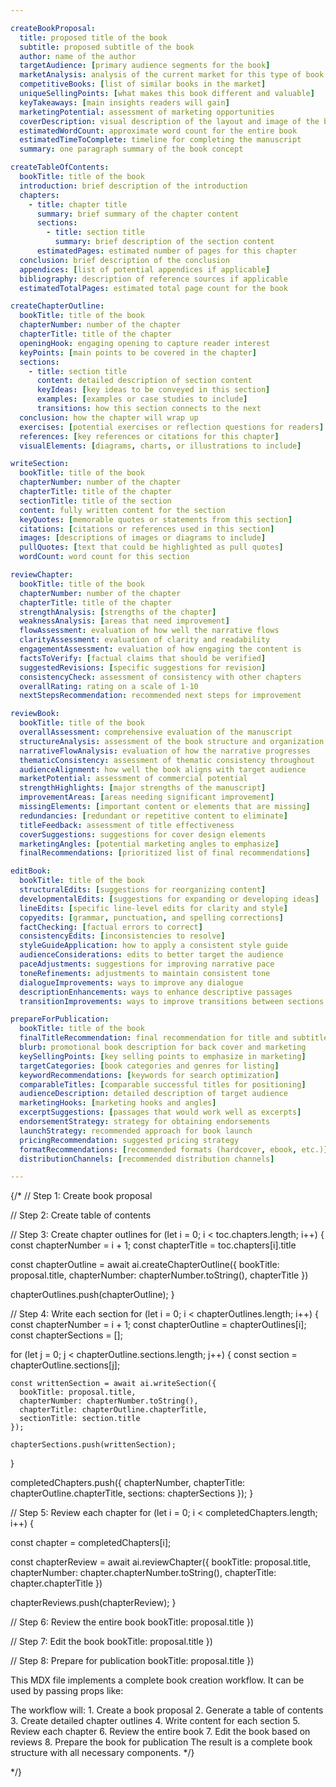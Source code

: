 ```yaml
---

createBookProposal:
  title: proposed title of the book
  subtitle: proposed subtitle of the book
  author: name of the author
  targetAudience: [primary audience segments for the book]
  marketAnalysis: analysis of the current market for this type of book
  competitiveBooks: [list of similar books in the market]
  uniqueSellingPoints: [what makes this book different and valuable]
  keyTakeaways: [main insights readers will gain]
  marketingPotential: assessment of marketing opportunities
  coverDescription: visual description of the layout and image of the book cover
  estimatedWordCount: approximate word count for the entire book
  estimatedTimeToComplete: timeline for completing the manuscript
  summary: one paragraph summary of the book concept

createTableOfContents:
  bookTitle: title of the book
  introduction: brief description of the introduction
  chapters:
    - title: chapter title
      summary: brief summary of the chapter content
      sections:
        - title: section title
          summary: brief description of the section content
      estimatedPages: estimated number of pages for this chapter
  conclusion: brief description of the conclusion
  appendices: [list of potential appendices if applicable]
  bibliography: description of reference sources if applicable
  estimatedTotalPages: estimated total page count for the book

createChapterOutline:
  bookTitle: title of the book
  chapterNumber: number of the chapter
  chapterTitle: title of the chapter
  openingHook: engaging opening to capture reader interest
  keyPoints: [main points to be covered in the chapter]
  sections:
    - title: section title
      content: detailed description of section content
      keyIdeas: [key ideas to be conveyed in this section]
      examples: [examples or case studies to include]
      transitions: how this section connects to the next
  conclusion: how the chapter will wrap up
  exercises: [potential exercises or reflection questions for readers]
  references: [key references or citations for this chapter]
  visualElements: [diagrams, charts, or illustrations to include]

writeSection:
  bookTitle: title of the book
  chapterNumber: number of the chapter
  chapterTitle: title of the chapter
  sectionTitle: title of the section
  content: fully written content for the section
  keyQuotes: [memorable quotes or statements from this section]
  citations: [citations or references used in this section]
  images: [descriptions of images or diagrams to include]
  pullQuotes: [text that could be highlighted as pull quotes]
  wordCount: word count for this section

reviewChapter:
  bookTitle: title of the book
  chapterNumber: number of the chapter
  chapterTitle: title of the chapter
  strengthAnalysis: [strengths of the chapter]
  weaknessAnalysis: [areas that need improvement]
  flowAssessment: evaluation of how well the narrative flows
  clarityAssessment: evaluation of clarity and readability
  engagementAssessment: evaluation of how engaging the content is
  factsToVerify: [factual claims that should be verified]
  suggestedRevisions: [specific suggestions for revision]
  consistencyCheck: assessment of consistency with other chapters
  overallRating: rating on a scale of 1-10
  nextStepsRecommendation: recommended next steps for improvement

reviewBook:
  bookTitle: title of the book
  overallAssessment: comprehensive evaluation of the manuscript
  structureAnalysis: assessment of the book structure and organization
  narrativeFlowAnalysis: evaluation of how the narrative progresses
  thematicConsistency: assessment of thematic consistency throughout
  audienceAlignment: how well the book aligns with target audience
  marketPotential: assessment of commercial potential
  strengthHighlights: [major strengths of the manuscript]
  improvementAreas: [areas needing significant improvement]
  missingElements: [important content or elements that are missing]
  redundancies: [redundant or repetitive content to eliminate]
  titleFeedback: assessment of title effectiveness
  coverSuggestions: suggestions for cover design elements
  marketingAngles: [potential marketing angles to emphasize]
  finalRecommendations: [prioritized list of final recommendations]

editBook:
  bookTitle: title of the book
  structuralEdits: [suggestions for reorganizing content]
  developmentalEdits: [suggestions for expanding or developing ideas]
  lineEdits: [specific line-level edits for clarity and style]
  copyedits: [grammar, punctuation, and spelling corrections]
  factChecking: [factual errors to correct]
  consistencyEdits: [inconsistencies to resolve]
  styleGuideApplication: how to apply a consistent style guide
  audienceConsiderations: edits to better target the audience
  paceAdjustments: suggestions for improving narrative pace
  toneRefinements: adjustments to maintain consistent tone
  dialogueImprovements: ways to improve any dialogue
  descriptionEnhancements: ways to enhance descriptive passages
  transitionImprovements: ways to improve transitions between sections

prepareForPublication:
  bookTitle: title of the book
  finalTitleRecommendation: final recommendation for title and subtitle
  blurb: promotional book description for back cover and marketing
  keySellingPoints: [key selling points to emphasize in marketing]
  targetCategories: [book categories and genres for listing]
  keywordRecommendations: [keywords for search optimization]
  comparableTitles: [comparable successful titles for positioning]
  audienceDescription: detailed description of target audience
  marketingHooks: [marketing hooks and angles]
  excerptSuggestions: [passages that would work well as excerpts]
  endorsementStrategy: strategy for obtaining endorsements
  launchStrategy: recommended approach for book launch
  pricingRecommendation: suggested pricing strategy
  formatRecommendations: [recommended formats (hardcover, ebook, etc.)]
  distributionChannels: [recommended distribution channels]

---
```


{/* 
// Step 1: Create book proposal

// Step 2: Create table of contents

// Step 3: Create chapter outlines
for (let i = 0; i < toc.chapters.length; i++) {
const chapterNumber = i + 1;
const chapterTitle = toc.chapters[i].title

const chapterOutline = await ai.createChapterOutline({
bookTitle: proposal.title,
chapterNumber: chapterNumber.toString(),
chapterTitle
})

chapterOutlines.push(chapterOutline);
}

// Step 4: Write each section
for (let i = 0; i < chapterOutlines.length; i++) {
const chapterNumber = i + 1;
const chapterOutline = chapterOutlines[i];
const chapterSections = [];

for (let j = 0; j < chapterOutline.sections.length; j++) {
const section = chapterOutline.sections[j];

    const writtenSection = await ai.writeSection({
      bookTitle: proposal.title,
      chapterNumber: chapterNumber.toString(),
      chapterTitle: chapterOutline.chapterTitle,
      sectionTitle: section.title
    });

    chapterSections.push(writtenSection);

}

completedChapters.push({
chapterNumber,
chapterTitle: chapterOutline.chapterTitle,
sections: chapterSections
});
}

// Step 5: Review each chapter
for (let i = 0; i < completedChapters.length; i++) {

const chapter = completedChapters[i];

const chapterReview = await ai.reviewChapter({
bookTitle: proposal.title,
chapterNumber: chapter.chapterNumber.toString(),
chapterTitle: chapter.chapterTitle
})

chapterReviews.push(chapterReview);
}

// Step 6: Review the entire book
bookTitle: proposal.title
})

// Step 7: Edit the book
bookTitle: proposal.title
})

// Step 8: Prepare for publication
bookTitle: proposal.title
}) 

This MDX file implements a complete book creation workflow.
It can be used by passing props like:

<WriteBook title='My Amazing Book' author='John Doe' />
The workflow will: 1. Create a book proposal 2. Generate a table of contents 3. Create detailed chapter outlines 4. Write content for each section 5. Review each chapter 6. Review
the entire book 7. Edit the book based on reviews 8. Prepare the book for publication The result is a complete book structure with all necessary components. */} 

*/}
